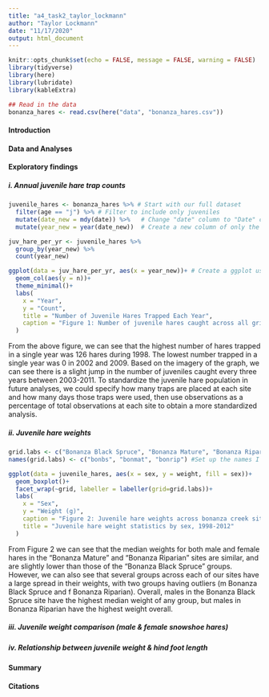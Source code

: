 ```yaml
---
title: "a4_task2_taylor_lockmann"
author: "Taylor Lockmann"
date: "11/17/2020"
output: html_document
---
```


```r
knitr::opts_chunk$set(echo = FALSE, message = FALSE, warning = FALSE)
library(tidyverse)
library(here)
library(lubridate)
library(kableExtra)
```

```r
## Read in the data
bonanza_hares <- read.csv(here("data", "bonanza_hares.csv"))
```

#### Introduction


#### Data and Analyses


#### Exploratory findings

##### i. Annual juvenile hare trap counts

```r
juvenile_hares <- bonanza_hares %>% # Start with our full dataset
  filter(age == "j") %>% # Filter to include only juveniles
  mutate(date_new = mdy(date)) %>%   # Change "date" column to "Date" class
  mutate(year_new = year(date_new))  # Create a new column of only the year

juv_hare_per_yr <- juvenile_hares %>% 
  group_by(year_new) %>% 
  count(year_new)

ggplot(data = juv_hare_per_yr, aes(x = year_new))+ # Create a ggplot using the data we rearranged, with "year" as our x-axis
  geom_col(aes(y = n))+
  theme_minimal()+
  labs(
    x = "Year",
    y = "Count",
    title = "Number of Juvenile Hares Trapped Each Year",
    caption = "Figure 1: Number of juvenile hares caught across all grid sites during each year"
  )
```

From the above figure, we can see that the highest number of hares trapped in a single year was 126 hares during 1998. The lowest number trapped in a single year was 0 in 2002 and 2009. Based on the imagery of the graph, we can see there is a slight jump in the number of juveniles caught every three years between 2003-2011. To standardize the juvenile hare population in future analyses, we could specify how many traps are placed at each site and how many days those traps were used, then use observations as a percentage of total observations at each site to obtain a more standardized analysis.


##### ii. Juvenile hare weights

```r
grid.labs <- c("Bonanza Black Spruce", "Bonanza Mature", "Bonanza Riparian")
names(grid.labs) <- c("bonbs", "bonmat", "bonrip") #Set up the names I want each of the facets to be called - make sure they match up in the vectors.

ggplot(data = juvenile_hares, aes(x = sex, y = weight, fill = sex))+
  geom_boxplot()+
  facet_wrap(~grid, labeller = labeller(grid=grid.labs))+
  labs(
    x = "Sex",
    y = "Weight (g)",
    caption = "Figure 2: Juvenile hare weights across bonanza creek sites",
    title = "Juvenile hare weight statistics by sex, 1998-2012"
  )
```

From Figure 2 we can see that the median weights for both male and female hares in the "Bonanza Mature" and "Bonanza Riparian" sites are similar, and are slightly lower than those of the "Bonanza Black Spruce" groups. However, we can also see that several groups across each of our sites have a large spread in their weights, with two groups having outliers (m Bonanza Black Spruce and f Bonanza Riparian). Overall, males in the Bonanza Black Spruce site have the highest median weight of any group, but males in Bonanza Riparian have the highest weight overall.  

##### iii. Juvenile weight comparison (male & female snowshoe hares)

##### iv. Relationship between juvenile weight & hind foot length

#### Summary


#### Citations